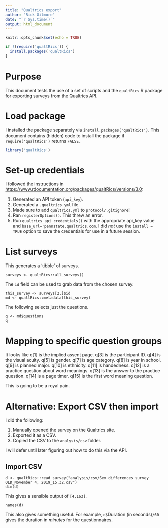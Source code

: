 ```yaml
---
title: "Qualtrics export"
author: "Rick Gilmore"
date: "`r Sys.time()`"
output: html_document
---
```


```r
knitr::opts_chunk$set(echo = TRUE)

if !(require('qualtRics')) {
  install.packages('qualtRics')
}
```

# Purpose

This document tests the use of a set of scripts and the `qualtRics` R package for exporting surveys from the Qualtrics API.

# Load package

I installed the package separately via `install.packages('qualtRics')`.
This document contains (hidden) code to install the package if `require('qualtRics')` returns `FALSE`.

```r
library('qualtRics')
```

# Set-up credentials

I followed the instructions in <https://www.rdocumentation.org/packages/qualtRics/versions/3.0>:

1. Generated an API token (`api_key`).
2. Generated a `.qualtrics.yml` file.
3. Made sure to add `qualtrics.yml` to `protocol/.gitignore`!
4. Ran `registerOptions()`. This threw an error.
4. Run `qualtrics_api_credentials()` with the appropriate api_key value and `base_url='pennstate.qualtrics.com`. I did *not* use the `install = TRUE` option to save the credentials for use in a future session.

# List surveys

This generates a 'tibble' of surveys.

```
surveys <- qualtRics::all_surveys()
```

The `id` field can be used to grab data from the chosen survey.

```
this_survey <- surveys[2,]$id
md <- qualtRics::metadata(this_survey)
```

The following selects just the questions.

```
q <- md$questions
q
```

# Mapping to specific question groups

It looks like q[1] is the implied assent page.
q[3] is the participant ID.
q[4] is the visual acuity.
q[5] is gender.
q[7] is age category.
q[8] is year in school.
q[9] is planned major.
q[10] is ethnicity.
q[11] is handedness.
q[12] is a practice question about word meanings.
q[13] is the answer to the practice question.
q[14] is a page timer.
q[15] is the first word meaning question.

This is going to be a royal pain.

# Alternative: Export CSV then import

I did the following:

1. Manually opened the survey on the Qualtrics site.
2. Exported it as a CSV.
3. Copied the CSV to the `analysis/csv` folder.

I will defer until later figuring out how to do this via the API.

## Import CSV

```
d <- qualtRics::read_survey("analysis/csv/Sex differences survey OLD_November 4, 2019_15.32.csv")
dim(d)
```

This gives a sensible output of `[4,163]`.

```
names(d)
```

This also gives something useful.
For example, `d$`Duration (in seconds)`/60` gives the duration in *minutes* for the questionnaires.



